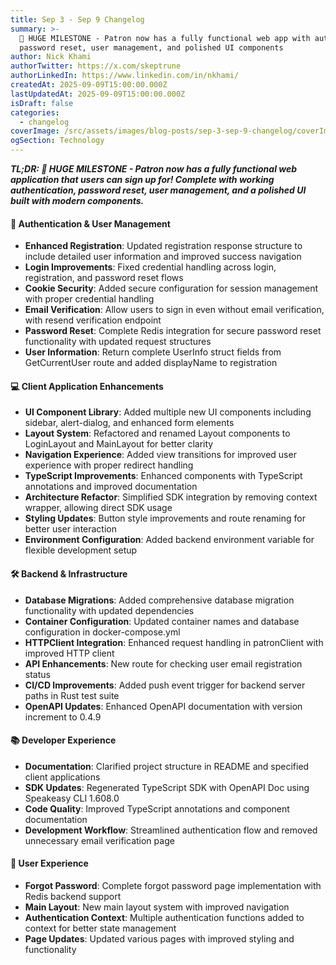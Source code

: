 ```yaml
---
title: Sep 3 - Sep 9 Changelog
summary: >-
  🎉 HUGE MILESTONE - Patron now has a fully functional web app with authentication, 
  password reset, user management, and polished UI components
author: Nick Khami
authorTwitter: https://x.com/skeptrune
authorLinkedIn: https://www.linkedin.com/in/nkhami/
createdAt: 2025-09-09T15:00:00.000Z
lastUpdatedAt: 2025-09-09T15:00:00.000Z
isDraft: false
categories:
  - changelog
coverImage: /src/assets/images/blog-posts/sep-3-sep-9-changelog/coverImage.png
ogSection: Technology
---
```

***TL;DR: 🎉 HUGE MILESTONE - Patron now has a fully functional web application that users can sign up for! Complete with working authentication, password reset, user management, and a polished UI built with modern components.***

#### 🔐 Authentication & User Management

* **Enhanced Registration**: Updated registration response structure to include detailed user information and improved success navigation
* **Login Improvements**: Fixed credential handling across login, registration, and password reset flows
* **Cookie Security**: Added secure configuration for session management with proper credential handling
* **Email Verification**: Allow users to sign in even without email verification, with resend verification endpoint
* **Password Reset**: Complete Redis integration for secure password reset functionality with updated request structures
* **User Information**: Return complete UserInfo struct fields from GetCurrentUser route and added displayName to registration

#### 💻 Client Application Enhancements

* **UI Component Library**: Added multiple new UI components including sidebar, alert-dialog, and enhanced form elements
* **Layout System**: Refactored and renamed Layout components to LoginLayout and MainLayout for better clarity
* **Navigation Experience**: Added view transitions for improved user experience with proper redirect handling
* **TypeScript Improvements**: Enhanced components with TypeScript annotations and improved documentation
* **Architecture Refactor**: Simplified SDK integration by removing context wrapper, allowing direct SDK usage
* **Styling Updates**: Button style improvements and route renaming for better user interaction
* **Environment Configuration**: Added backend environment variable for flexible development setup

#### 🛠️ Backend & Infrastructure

* **Database Migrations**: Added comprehensive database migration functionality with updated dependencies
* **Container Configuration**: Updated container names and database configuration in docker-compose.yml
* **HTTPClient Integration**: Enhanced request handling in patronClient with improved HTTP client
* **API Enhancements**: New route for checking user email registration status
* **CI/CD Improvements**: Added push event trigger for backend server paths in Rust test suite
* **OpenAPI Updates**: Enhanced OpenAPI documentation with version increment to 0.4.9

#### 📚 Developer Experience

* **Documentation**: Clarified project structure in README and specified client applications
* **SDK Updates**: Regenerated TypeScript SDK with OpenAPI Doc using Speakeasy CLI 1.608.0
* **Code Quality**: Improved TypeScript annotations and component documentation
* **Development Workflow**: Streamlined authentication flow and removed unnecessary email verification page

#### 🎨 User Experience

* **Forgot Password**: Complete forgot password page implementation with Redis backend support
* **Main Layout**: New main layout system with improved navigation
* **Authentication Context**: Multiple authentication functions added to context for better state management
* **Page Updates**: Updated various pages with improved styling and functionality
